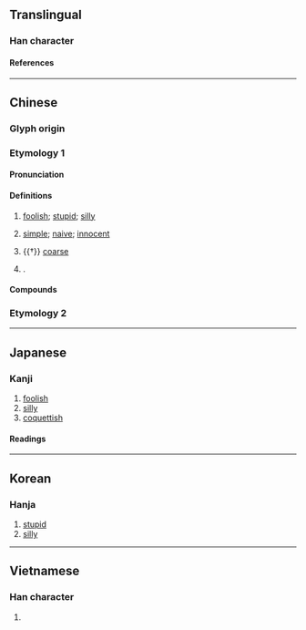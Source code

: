 {{character info}}
==Translingual==

===Han character===
{{Han char|rn=61|rad=心|as=12|sn=16|four=18334|canj=MKP,NKP,XMKP,XNKP|ids=⿱敢心}}

====References====
{{Han ref|kx=0403.240|dkj=11244|dj=0743.260|hdz=42343.140|uh=61A8}}

----

==Chinese==
{{zh-forms}}

===Glyph origin===
{{Han etym}}

===Etymology 1===

====Pronunciation====
{{zh-pron
|m=hān
|m-s=han1
|c=ham1
|h=pfs=hâm
|mn=ml:ham
|mc=y
|oc=y
|cat=a,pn
}}

====Definitions====
{{zh-hanzi}}

# [[foolish]]; [[stupid]]; [[silly]]
# {{zh-no-solo}} [[simple]]; [[naive]]; [[innocent]]
#: {{zh-x|憨厚|simple and honest; straightforward}}
# {{†}} [[coarse]]
# {{surname|zh}}.

====Compounds====
{{zh-der|半憨子|太憨生|嬌憨|憨厚|憨子|憨寢|憨態|憨憨|憨狀可掬|憨皮|憨直|憨笑|憨錢|憨頑|淘氣憨頑|獃憨獃|老憨|裝憨|裝憨打呆}}

===Etymology 2===
{{zh-see|戇|v|{{q|Min Nan}} stupid}}

----

==Japanese==

===Kanji===
{{ja-kanji|grade=|rs=心12}}

# [[foolish]]
# [[silly]]
# [[coquettish]]

====Readings====
{{ja-readings
|on=かん, がん
|kun=おろか
}}

----

==Korean==

===Hanja===
{{ko-hanja|감}}

# [[stupid]]
# [[silly]]

----

==Vietnamese==

===Han character===
{{vi-readings|rs=心12|reading=hám}}

# {{rfdef|vi|sort=心12}}